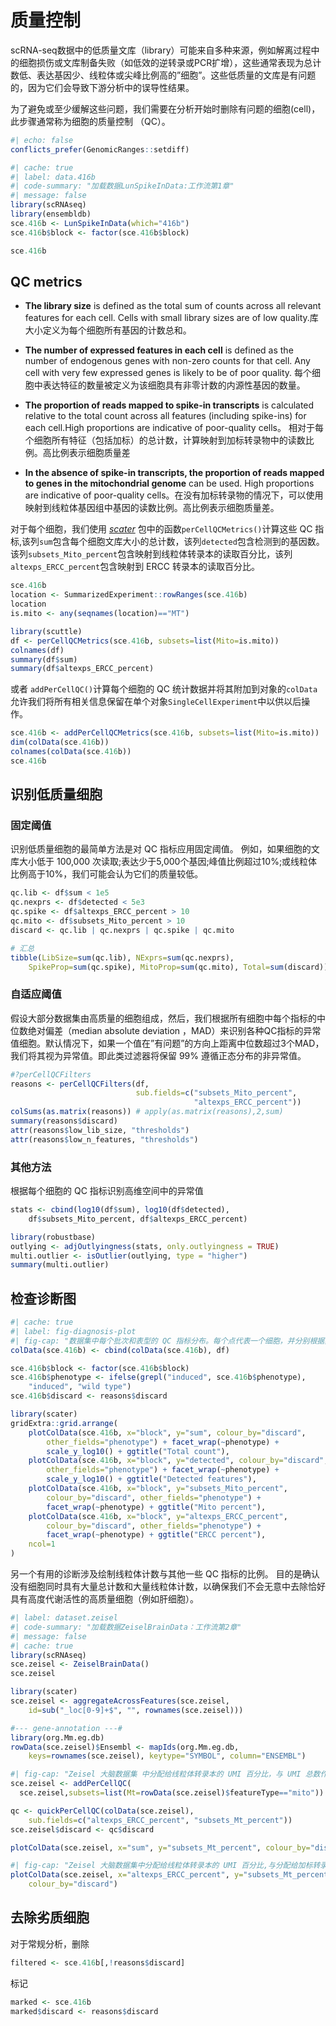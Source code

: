 # 质量控制

scRNA-seq数据中的低质量文库（library）可能来自多种来源，例如解离过程中的细胞损伤或文库制备失败（如低效的逆转录或PCR扩增），这些通常表现为总计数低、表达基因少、线粒体或尖峰比例高的"细胞"。这些低质量的文库是有问题的，因为它们会导致下游分析中的误导性结果。

为了避免或至少缓解这些问题，我们需要在分析开始时删除有问题的细胞(cell)，此步骤通常称为细胞的质量控制 （QC）。

```r
#| echo: false
conflicts_prefer(GenomicRanges::setdiff)
```

```r
#| cache: true
#| label: data.416b
#| code-summary: "加载数据LunSpikeInData:工作流第1章" 
#| message: false
library(scRNAseq)
library(ensembldb)
sce.416b <- LunSpikeInData(which="416b") 
sce.416b$block <- factor(sce.416b$block)

sce.416b
```

## QC metrics

-   **The library size** is defined as the total sum of counts across all relevant features for each cell. Cells with small library sizes are of low quality.库大小定义为每个细胞所有基因的计数总和。

-   **The number of expressed features in each cell** is defined as the number of endogenous genes with non-zero counts for that cell. Any cell with very few expressed genes is likely to be of poor quality. 每个细胞中表达特征的数量被定义为该细胞具有非零计数的内源性基因的数量。

-   **The proportion of reads mapped to spike-in transcripts** is calculated relative to the total count across all features (including spike-ins) for each cell.High proportions are indicative of poor-quality cells。 相对于每个细胞所有特征（包括加标）的总计数，计算映射到加标转录物中的读数比例。高比例表示细胞质量差

-   **In the absence of spike-in transcripts, the proportion of reads mapped to genes in the mitochondrial genome** can be used. High proportions are indicative of poor-quality cells。在没有加标转录物的情况下，可以使用映射到线粒体基因组中基因的读数比例。高比例表示细胞质量差。

对于每个细胞，我们使用 [*scater*](https://bioconductor.org/packages/3.18/scater) 包中的函数`perCellQCMetrics()`计算这些 QC 指标,该列`sum`包含每个细胞文库大小的总计数，该列`detected`包含检测到的基因数。 该列`subsets_Mito_percent`包含映射到线粒体转录本的读取百分比，该列`altexps_ERCC_percent`包含映射到 ERCC 转录本的读取百分比。

```r
sce.416b
location <- SummarizedExperiment::rowRanges(sce.416b)
location
is.mito <- any(seqnames(location)=="MT")

library(scuttle)
df <- perCellQCMetrics(sce.416b, subsets=list(Mito=is.mito))
colnames(df)
summary(df$sum)
summary(df$altexps_ERCC_percent)
```

或者 `addPerCellQC()`计算每个细胞的 QC 统计数据并将其附加到对象的`colData` 允许我们将所有相关信息保留在单个对象`SingleCellExperiment`中以供以后操作。

```r
sce.416b <- addPerCellQCMetrics(sce.416b, subsets=list(Mito=is.mito))
dim(colData(sce.416b))
colnames(colData(sce.416b))
sce.416b
```

## 识别低质量细胞

### 固定阈值

识别低质量细胞的最简单方法是对 QC 指标应用固定阈值。 例如，如果细胞的文库大小低于 100,000 次读取;表达少于5,000个基因;峰值比例超过10%;或线粒体比例高于10%，我们可能会认为它们的质量较低。

```r
qc.lib <- df$sum < 1e5
qc.nexprs <- df$detected < 5e3
qc.spike <- df$altexps_ERCC_percent > 10
qc.mito <- df$subsets_Mito_percent > 10
discard <- qc.lib | qc.nexprs | qc.spike | qc.mito

# 汇总
tibble(LibSize=sum(qc.lib), NExprs=sum(qc.nexprs),
    SpikeProp=sum(qc.spike), MitoProp=sum(qc.mito), Total=sum(discard))
```

### 自适应阈值

假设大部分数据集由高质量的细胞组成，然后，我们根据所有细胞中每个指标的中位数绝对偏差（median absolute deviation ，MAD）来识别各种QC指标的异常值细胞。默认情况下，如果一个值在"有问题"的方向上距离中位数超过3个MAD，我们将其视为异常值。即此类过滤器将保留 99% 遵循正态分布的非异常值。

```r
#?perCellQCFilters
reasons <- perCellQCFilters(df, 
                            sub.fields=c("subsets_Mito_percent",
                                         "altexps_ERCC_percent"))
colSums(as.matrix(reasons)) # apply(as.matrix(reasons),2,sum)
summary(reasons$discard)
attr(reasons$low_lib_size, "thresholds")
attr(reasons$low_n_features, "thresholds")
```

### 其他方法

根据每个细胞的 QC 指标识别高维空间中的异常值

```r
stats <- cbind(log10(df$sum), log10(df$detected),
    df$subsets_Mito_percent, df$altexps_ERCC_percent)

library(robustbase)
outlying <- adjOutlyingness(stats, only.outlyingness = TRUE)
multi.outlier <- isOutlier(outlying, type = "higher")
summary(multi.outlier)
```

## 检查诊断图

```r
#| cache: true
#| label: fig-diagnosis-plot
#| fig-cap: "数据集中每个批次和表型的 QC 指标分布。每个点代表一个细胞，并分别根据其是否被丢弃而着色。"
colData(sce.416b) <- cbind(colData(sce.416b), df)

sce.416b$block <- factor(sce.416b$block)
sce.416b$phenotype <- ifelse(grepl("induced", sce.416b$phenotype),
    "induced", "wild type")
sce.416b$discard <- reasons$discard

library(scater)
gridExtra::grid.arrange(
    plotColData(sce.416b, x="block", y="sum", colour_by="discard",
        other_fields="phenotype") + facet_wrap(~phenotype) + 
        scale_y_log10() + ggtitle("Total count"),
    plotColData(sce.416b, x="block", y="detected", colour_by="discard", 
        other_fields="phenotype") + facet_wrap(~phenotype) + 
        scale_y_log10() + ggtitle("Detected features"),
    plotColData(sce.416b, x="block", y="subsets_Mito_percent", 
        colour_by="discard", other_fields="phenotype") + 
        facet_wrap(~phenotype) + ggtitle("Mito percent"),
    plotColData(sce.416b, x="block", y="altexps_ERCC_percent", 
        colour_by="discard", other_fields="phenotype") + 
        facet_wrap(~phenotype) + ggtitle("ERCC percent"),
    ncol=1
)
```

另一个有用的诊断涉及绘制线粒体计数与其他一些 QC 指标的比例。 目的是确认没有细胞同时具有大量总计数和大量线粒体计数，以确保我们不会无意中去除恰好具有高度代谢活性的高质量细胞（例如肝细胞）。

```r
#| label: dataset.zeisel 
#| code-summary: "加载数据ZeiselBrainData：工作流第2章"
#| message: false
#| cache: true
library(scRNAseq)
sce.zeisel <- ZeiselBrainData()
sce.zeisel

library(scater)
sce.zeisel <- aggregateAcrossFeatures(sce.zeisel, 
    id=sub("_loc[0-9]+$", "", rownames(sce.zeisel)))

#--- gene-annotation ---#
library(org.Mm.eg.db)
rowData(sce.zeisel)$Ensembl <- mapIds(org.Mm.eg.db, 
    keys=rownames(sce.zeisel), keytype="SYMBOL", column="ENSEMBL")
```

```r
#| fig-cap: "Zeisel 大脑数据集 中分配给线粒体转录本的 UMI 百分比，与 UMI 总数作图。每个点代表一个细胞，并根据它是否被视为低质量并丢弃进行着色。"
sce.zeisel <- addPerCellQC(
  sce.zeisel,subsets=list(Mt=rowData(sce.zeisel)$featureType=="mito"))

qc <- quickPerCellQC(colData(sce.zeisel), 
    sub.fields=c("altexps_ERCC_percent", "subsets_Mt_percent"))
sce.zeisel$discard <- qc$discard

plotColData(sce.zeisel, x="sum", y="subsets_Mt_percent", colour_by="discard")

```

```r
#| fig-cap: "Zeisel 大脑数据集中分配给线粒体转录本的 UMI 百分比,与分配给加标转录本的UMI百分比作图。每个点代表一个细胞，并根据它是否被视为低质量并丢弃进行着色。"
plotColData(sce.zeisel, x="altexps_ERCC_percent", y="subsets_Mt_percent",
    colour_by="discard")
```

## 去除劣质细胞

对于常规分析，删除

```r
filtered <- sce.416b[,!reasons$discard]
```

标记

```r
marked <- sce.416b
marked$discard <- reasons$discard
```

